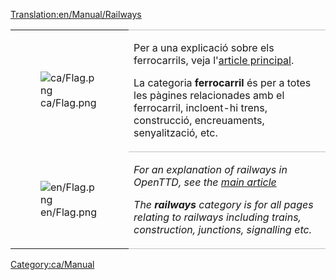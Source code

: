 [[Translation:en/Manual/Railways]]

{| 
|- valign="top"
| [[File:ca/Flag.png]]
| style="border-top:1px solid silver; border-bottom:1px solid silver;" |Per a una explicació sobre els ferrocarrils, veja l'[[ca/Ferrocarril|article principal]].

La categoria '''ferrocarril''' és per a totes les pàgines relacionades amb el ferrocarril, incloent-hi trens, construcció, encreuaments, senyalització, etc.
|- valign="top"
| [[File:en/Flag.png]]
| style="border-bottom:1px solid silver;" |''For an explanation of railways in OpenTTD, see the [[es/Manual/Ferrocarril|main article]]''

''The '''railways''' category is for all pages relating to railways including trains, construction, junctions, signalling etc.''
|}

[[Category:ca/Manual]]